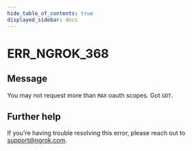 ```yaml
---
hide_table_of_contents: true
displayed_sidebar: docs
---
```



# ERR_NGROK_368

## Message

You may not request more than `MAX` oauth scopes. Got `GOT`.

<ErrorDetails error="err_ngrok_368" />

## Further help

If you're having trouble resolving this error, please reach out to [support@ngrok.com](mailto:support@ngrok.com?subject=Help%20with%20ERR_NGROK_368).
